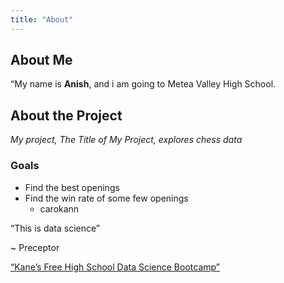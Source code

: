```yaml
---
title: "About"
---
```

## About Me
"My name is **Anish**, and i am going to Metea Valley High School. 

## About the Project
*My project, The Title of My Project, explores chess data*

### Goals
- Find the best openings
- Find the win rate of some few openings
  + carokann

"This is data science"
\

~ Preceptor

[“Kane’s Free High School Data Science Bootcamp”](https://bootcamp.davidkane.info)